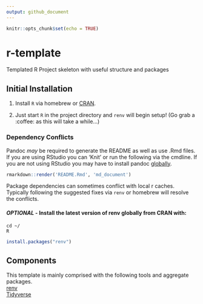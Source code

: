 ```yaml
---
output: github_document
---
```


<!-- README.md is generated from README.Rmd. Please edit that file -->

```r
knitr::opts_chunk$set(echo = TRUE)
```

# r-template

Templated R Project skeleton with useful structure and packages

## Initial Installation

1. Install `R` via homebrew or [CRAN](https://cran.r-project.org/bin/).

2. Just start `R` in the project directory and `renv` will begin setup! (Go grab a :coffee: as this will take a while...)

### Dependency Conflicts

Pandoc _may_ be required to generate the README as well as use .Rmd files. If
you are using RStudio you can ‘Knit’ or run the following via the cmdline. If you are
not using RStudio you may have to install pandoc
[globally](https://pandoc.org/installing.html).
``` r
rmarkdown::render('README.Rmd', 'md_document')
```

Package dependencies can sometimes conflict with local r caches. Typically following the suggested fixes via `renv` or 
homebrew will resolve the conflicts.

#### _OPTIONAL_ - Install the latest version of renv globally from CRAN with:
``` shell
cd ~/
R
```  
  
``` r
install.packages("renv")
```

## Components

This template is mainly comprised with the following tools and aggregate packages.  
[renv](https://rstudio.github.io/renv/articles/renv.html)  
[Tidyverse](https://www.tidyverse.org/)


